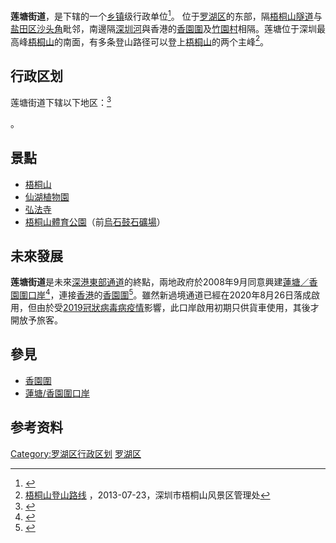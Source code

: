 {{中国乡级行政区|44/03/03/008/000}}

'''莲塘街道'''，是{{PRC admin/fullname|44/03/03/008/000|3}}下辖的一个[[乡镇|乡镇]]级行政单位<ref>{{PRC admin/ref sgc|{{PRC admin/parent|44/03/03/008/000}}}}</ref>。 位于[[罗湖区|罗湖区]]的东部，隔[[梧桐山隧道|梧桐山隧道]]与[[盐田区|盐田区]][[沙头角|沙头角]]毗邻，南邊隔[[深圳河|深圳河]]與香港的[[香園圍|香園圍]]及[[竹園村_(北區)|竹園村]]相隔。莲塘位于深圳最高峰[[梧桐山|梧桐山]]的南面，有多条登山路径可以登上[[梧桐山|梧桐山]]的两个主峰<ref>[http://www.szwtm.org.cn/Content.aspx?id=160&kindid=9 梧桐山登山路线] {{Wayback|url=http://www.szwtm.org.cn/Content.aspx?id=160&kindid=9 |date=20141006142733 }}，2013-07-23，深圳市梧桐山风景区管理处</ref>。

== 行政区划 ==

莲塘街道下辖以下地区：<ref>{{PRC admin/ref sgc|44/03/03/008/000}}</ref>

{{PRC admin/children|44/03/03/008/000}}。

== 景點 ==
* [[梧桐山|梧桐山]]
* [[仙湖植物園|仙湖植物園]]
* [[弘法寺_(深圳)|弘法寺]]
* [[梧桐山體育公園|梧桐山體育公園]]（前[[烏石鼓石礦場|烏石鼓石礦場]]）

==未來發展==
{{future}}
'''莲塘街道'''是未來[[東部過境高速|深港東部通道]]的終點，兩地政府於2008年9月同意興建[[蓮塘／香園圍口岸|蓮塘／香園圍口岸]]<ref>{{cite web|url=http://www.pland.gov.hk/p_study/comp_s/LTHYW/pdf/Joint_Study_tc.pdf|title=《深港興建蓮塘／香園圍口岸前期規劃研究》|publisher=[[深圳市|深圳市]][[規劃局|規劃局]]/[[香港特別行政區政府|香港特別行政區政府]][[規劃署|規劃署]]|date=2008年9月|accessdate=2009年3月22日}}{{dead link|date=2018年1月 |bot=InternetArchiveBot |fix-attempted=yes }}</ref>，連接[[香港|香港]]的[[香園圍|香園圍]]<ref>{{cite web|url=http://www.wenweipo.com/news.phtml?cat=001YO&news_id=YO0612070001|title=深港東部通道 高速接駁粵東|publisher=文滙報|date=2006年12月7日|accessdate=2008年2月5日|deadurl=yes|archiveurl=https://web.archive.org/web/20160304043347/http://www.wenweipo.com/news.phtml?cat=001YO&news_id=YO0612070001|archivedate=2016年3月4日}}</ref>。雖然新過境通道已經在2020年8月26日落成啟用，但由於受[[2019冠狀病毒病疫情|2019冠狀病毒病疫情]]影響，此口岸啟用初期只供貨車使用，其後才開放予旅客。

==參見==
*[[香園圍|香園圍]]
*[[蓮塘/香園圍口岸|蓮塘/香園圍口岸]]

== 参考资料 ==
{{Reflist}}

{{深圳市罗湖区行政区划}}
{{广东行政区划小作品}}
[[Category:罗湖区行政区划|Category:罗湖区行政区划]]
[[Category:深圳街道_(行政区划)|罗湖区]]